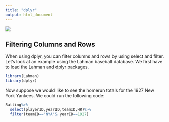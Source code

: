 ```yaml
---
title: "dplyr"
output: html_document
---
```

![](MyPic.jpg)

## Filtering Columns and Rows

When using dplyr, you can filter columns and rows by using select and filter.  Let's look at an example using the Lahman baseball database. We first have to load the Lahman and dplyr packages.

```r
library(Lahman)
library(dplyr)
```
Now suppose we would like to see the homerun totals for the 1927 New York Yankees.  We could run the following code:
```r
Batting%>%
  select(playerID,yearID,teamID,HR)%>%
  filter(teamID=='NYA'& yearID==1927)
 
```

